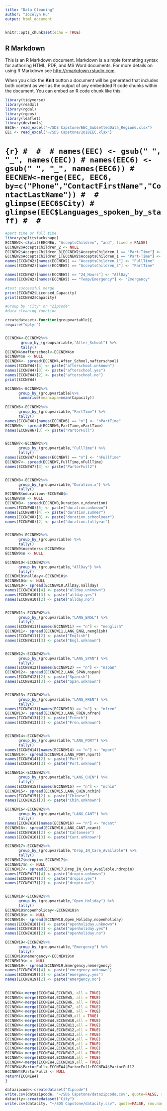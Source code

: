 ---
title: "Data Cleaning"
author: "Jocelyn Hu"
output: html_document
---

```{r setup, include=FALSE}
knitr::opts_chunk$set(echo = TRUE)
```

## R Markdown

This is an R Markdown document. Markdown is a simple formatting syntax for authoring HTML, PDF, and MS Word documents. For more details on using R Markdown see <http://rmarkdown.rstudio.com>.

When you click the **Knit** button a document will be generated that includes both content as well as the output of any embedded R code chunks within the document. You can embed an R code chunk like this:



```{r message = FALSE warning = FALSE}
library(tidyverse)
library(readxl)
library(rgdal)
library(rgeos)
library(leaflet)
library(devtools)
EEC6<- read_excel("~/SDS Capstone/EEC_SubsettedData_Region6.xlsx")
EEC <- read_excel("~/SDS Capstone/2018EEC.xlsx")

```
# ```{r}
# 
# 
# names(EEC) <- gsub(" ", "_", names(EEC))
# names(EEC6) <- gsub(" ", "_", names(EEC6))
# EECNEW<-merge(EEC, EEC6, by=c("Phone","ContactFirstName","ContactLastName"))
# 
# glimpse(EEC6$City)
# glimpse(EEC$Languages_spoken_by_staff)
# 
# ```


```{r}
#part time or full time
library(splitstackshape)
ECCNEW2<-cSplit(EECNEW, "AcceptsChildren", "and", fixed = FALSE)
ECCNEW2$AcceptsChildren_2 <- NULL
ECCNEW2$AcceptsChildren_3[ECCNEW2$AcceptsChildren_1 == "Part-Time"] <- "Part-Time"
ECCNEW2$AcceptsChildren_1[ECCNEW2$AcceptsChildren_1 == "Part-Time"] <- NA
names(ECCNEW2)[names(ECCNEW2) == "AcceptsChildren_1"] <- "FullTime"
names(ECCNEW2)[names(ECCNEW2) == "AcceptsChildren_3"] <- "PartTime"

names(ECCNEW2)[names(ECCNEW2) == "24_Hours"] <- "AllDay"
names(ECCNEW2)[names(ECCNEW2) == "Temp/Emergency"] <- "Emergency"

#test successful merge
print(ECCNEW2$Licensed_Capacity)
print(ECCNEW2$Capacity)
```





```{r}
#Group by "City" or "Zipcode"
#data cleaning function

createdataset<-function(groupvariable){
require("dplyr")


ECCNEW4<-ECCNEW2%>%
       group_by_(groupvariable,"After_School") %>%
       tally()
ECCNEW4$nafterschool<-ECCNEW4$n
ECCNEW4$n <- NULL
ECCNEW4<- spread(ECCNEW4,After_School,nafterschool)
names(ECCNEW4)[4] <- paste("afterschool.unknown")
names(ECCNEW4)[3] <- paste("afterschool.yes")
names(ECCNEW4)[2] <- paste("afterschool.no")
print(ECCNEW4)

ECCNEW5<-ECCNEW2%>%
      group_by_(groupvariable)%>%
      summarise(meancapa=mean(Capacity))
      
ECCNEW6<-ECCNEW2%>%
      group_by_(groupvariable,"PartTime") %>%
      tally()
names(ECCNEW6)[names(ECCNEW6) == "n"] <- "nPartTime"
ECCNEW6<- spread(ECCNEW6,PartTime,nPartTime)
names(ECCNEW6)[3] <- paste("PartorFull")


ECCNEW7<-ECCNEW2%>%
      group_by_(groupvariable,"FullTime") %>%
      tally()
names(ECCNEW7)[names(ECCNEW7) == "n"] <- "nFullTime"
ECCNEW7<- spread(ECCNEW7,FullTime,nFullTime)
names(ECCNEW7)[3] <- paste("PartorFull2")


ECCNEW8<-ECCNEW2%>%
      group_by_(groupvariable,"Duration.x") %>%
      tally()
ECCNEW8$nduration<-ECCNEW8$n
ECCNEW8$n <- NULL
ECCNEW8<- spread(ECCNEW8,Duration.x,nduration)
names(ECCNEW8)[5] <- paste("duration.unknown")
names(ECCNEW8)[4] <- paste("duration.summer")
names(ECCNEW8)[3] <- paste("duration.schoolyear")
names(ECCNEW8)[2] <- paste("duration.fullyear")


ECCNEW9<-ECCNEW2%>%
      group_by_(groupvariable) %>%
      tally()
ECCNEW9$ncenters<-ECCNEW9$n
ECCNEW9$n <- NULL

ECCNEW10<-ECCNEW2%>%
      group_by_(groupvariable,"AllDay") %>%
      tally()
ECCNEW10$nallday<-ECCNEW10$n
ECCNEW10$n <- NULL
ECCNEW10<- spread(ECCNEW10,AllDay,nallday)
names(ECCNEW10)[4] <- paste("allday.unknown")
names(ECCNEW10)[3] <- paste("allday.yes")
names(ECCNEW10)[2] <- paste("allday.no")


ECCNEW11<-ECCNEW2%>%
      group_by_(groupvariable,"LANG_ENGL") %>%
      tally()
names(ECCNEW11)[names(ECCNEW11) == "n"] <- "nenglish"
ECCNEW11<- spread(ECCNEW11,LANG_ENGL,nenglish)
names(ECCNEW11)[2] <- paste("English")
names(ECCNEW11)[3] <- paste("Engl.unknown")


ECCNEW12<-ECCNEW2%>%
      group_by_(groupvariable,"LANG_SPAN") %>%
      tally()
names(ECCNEW12)[names(ECCNEW12) == "n"] <- "nspan"
ECCNEW12<- spread(ECCNEW12,LANG_SPAN,nspan)
names(ECCNEW12)[2] <- paste("Spanish")
names(ECCNEW12)[3] <- paste("Span.unknown")


ECCNEW13<-ECCNEW2%>%
      group_by_(groupvariable,"LANG_FREN") %>%
      tally()
names(ECCNEW13)[names(ECCNEW13) == "n"] <- "nfren"
ECCNEW13<- spread(ECCNEW13,LANG_FREN,nfren)
names(ECCNEW13)[2] <- paste("French")
names(ECCNEW13)[3] <- paste("Fren.unknown")


ECCNEW14<-ECCNEW2%>%
      group_by_(groupvariable,"LANG_PORT") %>%
      tally()
names(ECCNEW14)[names(ECCNEW14) == "n"] <- "nport"
ECCNEW14<- spread(ECCNEW14,LANG_PORT,nport)
names(ECCNEW14)[2] <- paste("Port")
names(ECCNEW14)[3] <- paste("Port.unknown")

ECCNEW15<-ECCNEW2%>%
      group_by_(groupvariable,"LANG_CHIN") %>%
      tally()
names(ECCNEW15)[names(ECCNEW15) == "n"] <- "nchin"
ECCNEW15<- spread(ECCNEW15,LANG_CHIN,nchin)
names(ECCNEW15)[2] <- paste("Chinese")
names(ECCNEW15)[3] <- paste("Chin.unknown")

ECCNEW16<-ECCNEW2%>%
      group_by_(groupvariable,"LANG_CANT") %>%
      tally()
names(ECCNEW16)[names(ECCNEW16) == "n"] <- "ncant"
ECCNEW16<- spread(ECCNEW16,LANG_CANT,ncant)
names(ECCNEW16)[2] <- paste("Cantonese")
names(ECCNEW16)[3] <- paste("Cant.unknown")

ECCNEW17<-ECCNEW2%>%
      group_by_(groupvariable,"Drop_IN_Care_Available") %>%
      tally()
ECCNEW17$ndropin<-ECCNEW17$n
ECCNEW17$n <- NULL
ECCNEW17<- spread(ECCNEW17,Drop_IN_Care_Available,ndropin)
names(ECCNEW17)[4] <- paste("dropin.unknown")
names(ECCNEW17)[3] <- paste("dropin.yes")
names(ECCNEW17)[2] <- paste("dropin.no")


ECCNEW18<-ECCNEW2%>%
      group_by_(groupvariable,"Open_Holiday") %>%
      tally()
ECCNEW18$nopenholiday<-ECCNEW18$n
ECCNEW18$n <- NULL
ECCNEW18<- spread(ECCNEW18,Open_Holiday,nopenholiday)
names(ECCNEW18)[4] <- paste("openholiday.unknown")
names(ECCNEW18)[3] <- paste("openholiday.yes")
names(ECCNEW18)[2] <- paste("openholiday.no")

ECCNEW19<-ECCNEW2%>%
      group_by_(groupvariable,"Emergency") %>%
      tally()
ECCNEW19$nemergency<-ECCNEW19$n
ECCNEW19$n <- NULL
ECCNEW19<- spread(ECCNEW19,Emergency,nemergency)
names(ECCNEW19)[4] <- paste("emergency.unknown")
names(ECCNEW19)[3] <- paste("emergency.yes")
names(ECCNEW19)[2] <- paste("emergency.no")

      
ECCNEW4<-merge(ECCNEW4,ECCNEW3, all = TRUE)
ECCNEW4<-merge(ECCNEW4,ECCNEW5, all = TRUE)
ECCNEW4<-merge(ECCNEW4,ECCNEW6, all = TRUE)
ECCNEW4<-merge(ECCNEW4,ECCNEW7, all = TRUE)
ECCNEW4<-merge(ECCNEW4,ECCNEW8, all = TRUE)
ECCNEW4<-merge(ECCNEW4,ECCNEW9,all = TRUE)
ECCNEW4<-merge(ECCNEW4,ECCNEW10,all = TRUE)
ECCNEW4<-merge(ECCNEW4,ECCNEW11,all = TRUE)
ECCNEW4<-merge(ECCNEW4,ECCNEW12,all = TRUE)
ECCNEW4<-merge(ECCNEW4,ECCNEW13,all = TRUE)
ECCNEW4<-merge(ECCNEW4,ECCNEW14,all = TRUE)
ECCNEW4<-merge(ECCNEW4,ECCNEW15,all = TRUE)
ECCNEW4<-merge(ECCNEW4,ECCNEW16,all = TRUE)
ECCNEW4<-merge(ECCNEW4,ECCNEW17,all = TRUE)
ECCNEW4<-merge(ECCNEW4,ECCNEW18,all = TRUE)
ECCNEW4<-merge(ECCNEW4,ECCNEW19,all = TRUE)
ECCNEW4$PartorFull<-ECCNEW4$PartorFull+ECCNEW4$PartorFull2
ECCNEW4$PartorFull2 <- NULL
return(ECCNEW4)
}

```


```{r}
datazipcode<-createdataset("Zipcode")
write.csv(datazipcode, "~/SDS Capstone/datazipcode.csv", quote=FALSE, row.names=FALSE)
datacity<-createdataset("City")
write.csv(datacity, "~/SDS Capstone/datacity.csv", quote=FALSE, row.names=FALSE)
```


